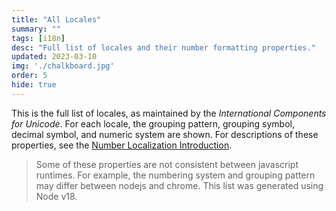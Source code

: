 ```yaml
---
title: "All Locales"
summary: ""
tags: [i18n]
desc: "Full list of locales and their number formatting properties."
updated: 2023-03-10
img: './chalkboard.jpg'
order: 5
hide: true
---
```







This is the full list of locales, as maintained by the *International Components for Unicode*.
For each locale, the grouping pattern, grouping symbol, decimal symbol, and numeric system are shown.
For descriptions of these properties, see the [Number Localization Introduction](intro).

> Some of these properties are not consistent between javascript runtimes.
For example, the numbering system and grouping pattern may differ between nodejs and chrome.
This list was generated using Node v18.

<LocaleList/>
